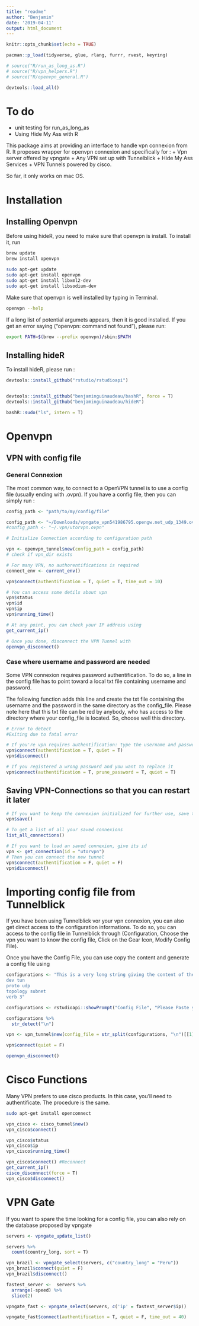 ```yaml
---
title: "readme"
author: "Benjamin"
date: '2019-04-11'
output: html_document
---
```


```r
knitr::opts_chunk$set(echo = TRUE)

pacman::p_load(tidyverse, glue, rlang, furrr, rvest, keyring)

# source("R/run_as_long_as.R")
# source("R/vpn_helpers.R")
# source("R/openvpn_general.R")

devtools::load_all()

```

# To do
+ unit testing for run_as_long_as
+ Using Hide My Ass with R

This package aims at providing an interface to handle vpn connexion from R.
It proposes wrapper for openvpn connexion and specifically for : 
+ Vpn server offered by vpngate
+ Any VPN set up with Tunnelblick
+ Hide My Ass Services
+ VPN Tunnels powered by cisco. 

So far, it only works on mac OS. 

# Installation

## Installing Openvpn
Before using hideR, you need to make sure that openvpn is install. 
To install it, run

```bash
brew update
brew install openvpn
```

```bash
sudo apt-get update
sudo apt-get install openvpn
sudo apt-get install libxml2-dev
sudo apt-get install libsodium-dev
```


Make sure that openvpn is well installed by typing in Terminal.

```bash
openvpn --help

```

If a long list of potential argumets appears, then it is good installed. If you get an error saying ("openvpn: command not found"), please run: 

```bash
export PATH=$(brew --prefix openvpn)/sbin:$PATH
```

## Installing hideR

To install hideR, please run : 
```r
devtools::install_github("rstudio/rstudioapi")


devtools::install_github("benjaminguinaudeau/bashR", force = T)
devtools::install_github("benjaminguinaudeau/hideR")

bashR::sudo("ls", intern = T)
```

# Openvpn

## VPN with config file 

### General Connexion

The most common way, to connect to a OpenVPN tunnel is to use a config file (usually ending with .ovpn). If you have a config file, then you can simply run : 

```r
config_path <- "path/to/my/config/file"

config_path <- "~/Downloads/vpngate_vpn541986795.opengw.net_udp_1349.ovpn"
#config_path <- "~/.vpn/utorvpn.ovpn"

# Initialize Connection according to configuration path

vpn <- openvpn_tunnel$new(config_path = config_path)
# check if vpn_dir exists

# For many VPN, no authorentifications is required
connect_env <- current_env()

vpn$connect(authentification = T, quiet = T, time_out = 10)

# You can access some detils about vpn
vpn$status
vpn$id
vpn$ip
vpn$running_time()

# At any point, you can check your IP address using
get_current_ip()

# Once you done, disconnect the VPN Tunnel with
openvpn_disconnect()
```

### Case where username and password are needed

Some VPN connexion requires password authentification. To do so, a line in the config file has to point toward a local txt file containing username and password. 

The following function adds this line and create the txt file containing the username and the password in the same directory as the config_file. Please note here that this txt file can be red by anybody, who has access to the directory where your config_file is located. So, choose well this directory.


```r
# Error to detect
#Exiting due to fatal error

# If you're vpn requires authentification: type the username and password
vpn$connect(authentification = T, quiet = T)
vpn$disconnect()

# If you registered a wrong password and you want to replace it
vpn$connect(authentification = T, prune_password = T, quiet = T)
```

## Saving VPN-Connections so that you can restart it later 

```r

# If you want to keep the connexion initialized for further use, save the object
vpn$save()

# To get a list of all your saved connexions
list_all_connections()

# If you want to load an saved connexion, give its id
vpn <- get_connection(id = "utorvpn")
# Then you can connect the new tunnel
vpn$connect(authentification = F, quiet = F)
vpn$disconnect()

```

# Importing config file from Tunnelblick

If you have been using Tunnelblick vor your vpn connexion, you can also get direct access to the configuration informations. To do so, you can access to the config file in Tunnelblick through (Configuration, Choose the vpn you want to know the config file, Click on the Gear Icon, Modify Config File). 

Once you have the Config File, you can use copy the content and generate a config file using 

```r
configurations <- "This is a very long string giving the content of the config files copied from Tunelblick
dev tun
proto udp
topology subnet
verb 3"

configurations <- rstudioapi::showPrompt("Config File", "Please Paste your Config File")

configurations %>%
  str_detect("\n")

vpn <- vpn_tunnel$new(config_file = str_split(configurations, "\n")[[1]])

vpn$connect(quiet = F)

openvpn_disconnect()

```

# Cisco Functions

Many VPN prefers to use cisco products. In this case, you'll need to authentificate. The procedure is the same.


```bash
sudo apt-get install openconnect
```



```r

vpn_cisco <- cisco_tunnel$new()
vpn_cisco$connect()

vpn_cisco$status
vpn_cisco$ip
vpn_cisco$running_time()

vpn_cisco$connect() #Reconnect
get_current_ip()
cisco_disconnect(force = T)
vpn_cisco$disconnect()
```


# VPN Gate

If you want to spare the time looking for a config file, you can also rely on the database proposed by vpngate

```r
servers <- vpngate_update_list()

servers %>%
  count(country_long, sort = T)

vpn_brazil <- vpngate_select(servers, c("country_long" = "Peru"))
vpn_brazil$connect(quiet = F)
vpn_brazil$disconnect()

fastest_server <-  servers %>%
  arrange(-speed) %>%
  slice(2)

vpngate_fast <- vpngate_select(servers, c('ip' = fastest_server$ip))

vpngate_fast$connect(authentification = T, quiet = F, time_out = 40)



```



